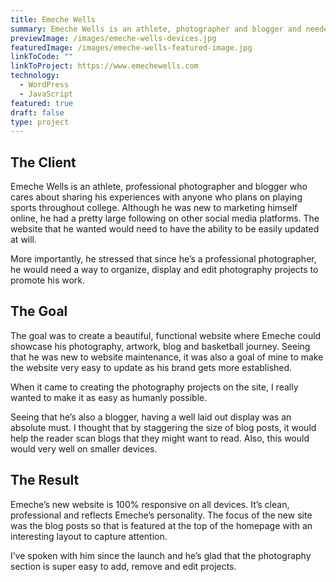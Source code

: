 ```yaml
---
title: Emeche Wells
summary: Emeche Wells is an athlete, photographer and blogger and needed a website to start building an online presence. Built with WordPress and customized to match his branding.
previewImage: /images/emeche-wells-devices.jpg
featuredImage: /images/emeche-wells-featured-image.jpg
linkToCode: ""
linkToProject: https://www.emechewells.com
technology:
  - WordPress
  - JavaScript
featured: true
draft: false
type: project
---
```


## The Client

Emeche Wells is an athlete, professional photographer and blogger who cares about sharing his experiences with anyone who plans on playing sports throughout college. Although he was new to marketing himself online, he had a pretty large following on other social media platforms. The website that he wanted would need to have the ability to be easily updated at will.

More importantly, he stressed that since he’s a professional photographer, he would need a way to organize, display and edit photography projects to promote his work.

## The Goal

The goal was to create a beautiful, functional website where Emeche could showcase his photography, artwork, blog and basketball journey. Seeing that he was new to website maintenance, it was also a goal of mine to make the website very easy to update as his brand gets more established.

When it came to creating the photography projects on the site, I really wanted to make it as easy as humanly possible.

Seeing that he’s also a blogger, having a well laid out display was an absolute must. I thought that by staggering the size of blog posts, it would help the reader scan blogs that they might want to read. Also, this would would very well on smaller devices.

## The Result

Emeche’s new website is 100% responsive on all devices. It’s clean, professional and reflects Emeche’s personality. The focus of the new site was the blog posts so that is featured at the top of the homepage with an interesting layout to capture attention.

I’ve spoken with him since the launch and he’s glad that the photography section is super easy to add, remove and edit projects.
